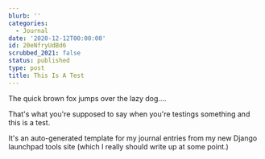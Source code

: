 ```yaml
---
blurb: ''
categories:
  - Journal
date: '2020-12-12T00:00:00'
id: 20eNfryUdBd6
scrubbed_2021: false
status: published
type: post
title: This Is A Test
---
```


The quick brown fox jumps over the lazy dog....

That's what you're supposed to say when you're testings something and this is a test. 

It's an auto-generated template for my journal entries from my new Django launchpad tools site (which I really should write up at some point.)
